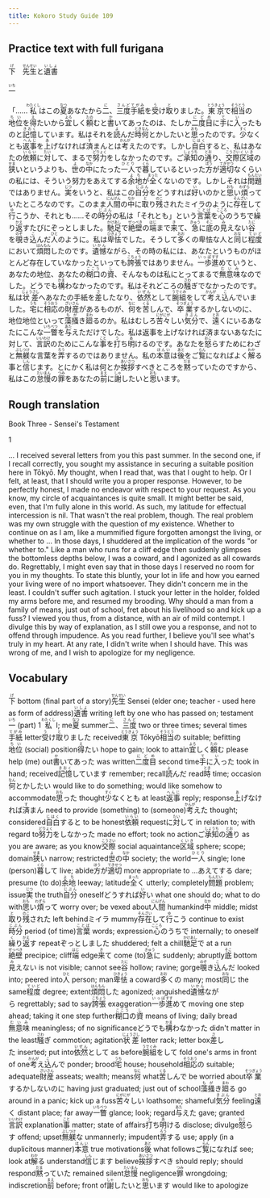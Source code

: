 ```yaml
---
title: Kokoro Study Guide 109
---
```


## Practice text with full furigana

<p>
<ruby><rb>下</rb><rt>げ</rt></ruby>　<ruby><rb>先生</rb><rt>せんせい</rt></ruby>と<ruby><rb>遺書</rb><rt>いしょ</rt></ruby>
</p>

<p>
<ruby><rb>一</rb><rt>いち</rt></ruby>
</p>

<p>
「……<ruby><rb>私</rb><rt>わたくし</rt></ruby>はこの<ruby><rb>夏</rb><rt>なつ</rt></ruby>あなたから<ruby><rb>二</rb><rt>に</rt></ruby>、<ruby><rb>三度</rb><rt>さんど</rt></ruby><ruby><rb>手紙</rb><rt>てがみ</rt></ruby>を<ruby><rb>受</rb><rt>う</rt></ruby>け<ruby><rb>取</rb><rt>と</rt></ruby>りました。<ruby><rb>東京</rb><rt>とうきょう</rt></ruby>で<ruby><rb>相当</rb><rt>そうとう</rt></ruby>の<ruby><rb>地位</rb><rt>ちい</rt></ruby>を<ruby><rb>得</rb><rt>え</rt></ruby>たいから<ruby><rb>宜</rb><rt>よろ</rt></ruby>しく<ruby><rb>頼</rb><rt>たの</rt></ruby>むと<ruby><rb>書</rb><rt>か</rt></ruby>いてあったのは、たしか<ruby><rb>二度目</rb><rt>にどめ</rt></ruby>に<ruby><rb>手</rb><rt>て</rt></ruby>に<ruby><rb>入</rb><rt>い</rt></ruby>ったものと<ruby><rb>記憶</rb><rt>きおく</rt></ruby>しています。私はそれを<ruby><rb>読</rb><rt>よ</rt></ruby>んだ<ruby><rb>時</rb><rt>とき</rt></ruby><ruby><rb>何</rb><rt>なん</rt></ruby>とかしたいと<ruby><rb>思</rb><rt>おも</rt></ruby>ったのです。<ruby><rb>少</rb><rt>すく</rt></ruby>なくとも<ruby><rb>返事</rb><rt>へんじ</rt></ruby>を<ruby><rb>上</rb><rt>あ</rt></ruby>げなければ<ruby><rb>済</rb><rt>す</rt></ruby>まんとは<ruby><rb>考</rb><rt>かんが</rt></ruby>えたのです。しかし<ruby><rb>自白</rb><rt>じはく</rt></ruby>すると、私はあなたの<ruby><rb>依頼</rb><rt>いらい</rt></ruby>に<ruby><rb>対</rb><rt>たい</rt></ruby>して、まるで<ruby><rb>努力</rb><rt>どりょく</rt></ruby>をしなかったのです。ご<ruby><rb>承知</rb><rt>しょうち</rt></ruby>の<ruby><rb>通</rb><rt>とお</rt></ruby>り、<ruby><rb>交際</rb><rt>こうさい</rt></ruby><ruby><rb>区域</rb><rt>くいき</rt></ruby>の<ruby><rb>狭</rb><rt>せま</rt></ruby>いというよりも、<ruby><rb>世</rb><rt>よ</rt></ruby>の<ruby><rb>中</rb><rt>なか</rt></ruby>にたった<ruby><rb>一人</rb><rt>ひとり</rt></ruby>で<ruby><rb>暮</rb><rt>くら</rt></ruby>しているといった<ruby><rb>方</rb><rt>ほう</rt></ruby>が<ruby><rb>適切</rb><rt>てきせつ</rt></ruby>なくらいの私には、そういう努力をあえてする<ruby><rb>余地</rb><rt>よち</rt></ruby>が<ruby><rb>全</rb><rt>まった</rt></ruby>くないのです。しかしそれは<ruby><rb>問題</rb><rt>もんだい</rt></ruby>ではありません。<ruby><rb>実</rb><rt>じつ</rt></ruby>をいうと、私はこの<ruby><rb>自分</rb><rt>じぶん</rt></ruby>をどうすれば<ruby><rb>好</rb><rt>い</rt></ruby>いのかと<ruby><rb>思</rb><rt>おも</rt></ruby>い<ruby><rb>煩</rb><rt>わずら</rt></ruby>っていたところなのです。このまま<ruby><rb>人間</rb><rt>にんげん</rt></ruby>の<ruby><rb>中</rb><rt>なか</rt></ruby>に<ruby><rb>取</rb><rt>と</rt></ruby>り<ruby><rb>残</rb><rt>のこ</rt></ruby>されたミイラのように<ruby><rb>存在</rb><rt>そんざい</rt></ruby>して<ruby><rb>行</rb><rt>ゆ</rt></ruby>こうか、それとも……その<ruby><rb>時分</rb><rt>じぶん</rt></ruby>の私は「それとも」という<ruby><rb>言葉</rb><rt>ことば</rt></ruby>を<ruby><rb>心</rb><rt>こころ</rt></ruby>のうちで<ruby><rb>繰</rb><rt>く</rt></ruby>り<ruby><rb>返</rb><rt>かえ</rt></ruby>すたびにぞっとしました。<ruby><rb>馳足</rb><rt>かけあし</rt></ruby>で<ruby><rb>絶壁</rb><rt>ぜっぺき</rt></ruby>の<ruby><rb>端</rb><rt>はじ</rt></ruby>まで<ruby><rb>来</rb><rt>き</rt></ruby>て、<ruby><rb>急</rb><rt>きゅう</rt></ruby>に<ruby><rb>底</rb><rt>そこ</rt></ruby>の<ruby><rb>見</rb><rt>み</rt></ruby>えない<ruby><rb>谷</rb><rt>たに</rt></ruby>を<ruby><rb>覗</rb><rt>のぞ</rt></ruby>き<ruby><rb>込</rb><rt>こ</rt></ruby>んだ<ruby><rb>人</rb><rt>ひと</rt></ruby>のように。私は<ruby><rb>卑怯</rb><rt>ひきょう</rt></ruby>でした。そうして<ruby><rb>多</rb><rt>おお</rt></ruby>くの卑怯な人と<ruby><rb>同</rb><rt>おな</rt></ruby>じ<ruby><rb>程度</rb><rt>ていど</rt></ruby>において<ruby><rb>煩悶</rb><rt>はんもん</rt></ruby>したのです。<ruby><rb>遺憾</rb><rt>いかん</rt></ruby>ながら、その時の私には、あなたというものがほとんど存在していなかったといっても<ruby><rb>誇張</rb><rt>こちょう</rt></ruby>ではありません。<ruby><rb>一歩</rb><rt>いっぽ</rt></ruby><ruby><rb>進</rb><rt>すす</rt></ruby>めていうと、あなたの地位、あなたの<ruby><rb>糊口</rb><rt>ここう</rt></ruby>の<ruby><rb>資</rb><rt>し</rt></ruby>、そんなものは私にとってまるで<ruby><rb>無意味</rb><rt>むいみ</rt></ruby>なのでした。どうでも<ruby><rb>構</rb><rt>かま</rt></ruby>わなかったのです。私はそれどころの<ruby><rb>騒</rb><rt>さわ</rt></ruby>ぎでなかったのです。私は<ruby><rb>状差</rb><rt>じょうさし</rt></ruby>へあなたの手紙を<ruby><rb>差</rb><rt>さ</rt></ruby>したなり、<ruby><rb>依然</rb><rt>いぜん</rt></ruby>として<ruby><rb>腕組</rb><rt>うでぐみ</rt></ruby>をして<ruby><rb>考</rb><rt>かんが</rt></ruby>え<ruby><rb>込</rb><rt>こ</rt></ruby>んでいました。<ruby><rb>宅</rb><rt>うち</rt></ruby>に<ruby><rb>相応</rb><rt>そうおう</rt></ruby>の<ruby><rb>財産</rb><rt>ざいさん</rt></ruby>があるものが、<ruby><rb>何</rb><rt>なに</rt></ruby>を<ruby><rb>苦</rb><rt>くる</rt></ruby>しんで、<ruby><rb>卒業</rb><rt>そつぎょう</rt></ruby>するかしないのに、地位地位といって<ruby><rb>藻掻</rb><rt>もが</rt></ruby>き<ruby><rb>廻</rb><rt>まわ</rt></ruby>るのか。私はむしろ<ruby><rb>苦々</rb><rt>にがにが</rt></ruby>しい<ruby><rb>気分</rb><rt>きぶん</rt></ruby>で、<ruby><rb>遠</rb><rt>とお</rt></ruby>くにいるあなたにこんな<ruby><rb>一瞥</rb><rt>いちべつ</rt></ruby>を<ruby><rb>与</rb><rt>あた</rt></ruby>えただけでした。私は返事を上げなければ済まないあなたに対して、<ruby><rb>言訳</rb><rt>いいわけ</rt></ruby>のためにこんな<ruby><rb>事</rb><rt>こと</rt></ruby>を<ruby><rb>打</rb><rt>う</rt></ruby>ち<ruby><rb>明</rb><rt>あ</rt></ruby>けるのです。あなたを<ruby><rb>怒</rb><rt>おこ</rt></ruby>らすためにわざと<ruby><rb>無躾</rb><rt>ぶしつけ</rt></ruby>な言葉を<ruby><rb>弄</rb><rt>ろう</rt></ruby>するのではありません。私の<ruby><rb>本意</rb><rt>ほんい</rt></ruby>は<ruby><rb>後</rb><rt>あと</rt></ruby>をご<ruby><rb>覧</rb><rt>らん</rt></ruby>になればよく<ruby><rb>解</rb><rt>わか</rt></ruby>る事と<ruby><rb>信</rb><rt>しん</rt></ruby>じます。とにかく私は何とか<ruby><rb>挨拶</rb><rt>あいさつ</rt></ruby>すべきところを<ruby><rb>黙</rb><rt>だま</rt></ruby>っていたのですから、私はこの<ruby><rb>怠慢</rb><rt>たいまん</rt></ruby>の<ruby><rb>罪</rb><rt>つみ</rt></ruby>をあなたの<ruby><rb>前</rb><rt>まえ</rt></ruby>に<ruby><rb>謝</rb><rt>しゃ</rt></ruby>したいと<ruby><rb>思</rb><rt>おも</rt></ruby>います。
</p>


## Rough translation

Book Three - Sensei's Testament

1

... I received several letters from you this past summer. In the second one, if I recall correctly, you sought my assistance in securing a suitable position here in Tōkyō. My thought, when I read that, was that I ought to help. Or I felt, at least, that I should write you a proper response. However, to be perfectly honest, I made no endeavor with respect to your request. As you know, my circle of acquaintances is quite small. It might better be said, even, that I'm fully alone in this world. As such, my latitude for effectual intercession is nil. That wasn't the real problem, though. The real problem was my own struggle with the question of my existence. Whether to continue on as I am, like a mummified figure forgotten amongst the living, or whether to ... In those days, I shuddered at the implication of the words "or whether to." Like a man who runs for a cliff edge then suddenly glimpses the bottomless depths below, I was a coward, and I agonized as all cowards do. Regrettably, I might even say that in those days I reserved no room for you in my thoughts. To state this bluntly, your lot in life and how you earned your living were of no import whatsoever. They didn't concern me in the least. I couldn't suffer such agitation. I stuck your letter in the holder, folded my arms before me, and resumed my brooding. Why should a man from a family of means, just out of school, fret about his livelihood so and kick up a fuss?  I viewed you thus, from a distance, with an air of mild contempt. I divulge this by way of explanation, as I still owe you a response, and not to offend through impudence. As you read further, I believe you'll see what's truly in my heart. At any rate, I didn't write when I should have. This was wrong of me, and I wish to apologize for my negligence.          


## Vocabulary

<p>
<span class="vocabstudy"><ruby><rb>下</rb><rt>げ</rt></ruby>&nbsp;bottom (final part of a story)</span><span class="vocabstudy"><ruby><rb>先生</rb><rt>せんせい</rt></ruby>&nbsp;Sensei (elder one; teacher - used here as form of address)</span><span class="vocabstudy"><ruby><rb>遺書</rb><rt>いしょ</rt></ruby>&nbsp;writing left by one who has passed on; testament</span>
<span class="vocabstudy"><ruby><rb>一</rb><rt>いち</rt></ruby>&nbsp;(part) 1</span>
<span class="vocabstudy"><ruby><rb>私</rb><rt>わたくし</rt></ruby>&nbsp;I; me</span><span class="vocabstudy"><ruby><rb>夏</rb><rt>なつ</rt></ruby>&nbsp;summer</span><span class="vocabstudy"><ruby><rb>二</rb><rt>に</rt></ruby>、<ruby><rb>三度</rb><rt>さんど</rt></ruby>&nbsp;two or three times; several times</span><span class="vocabstudy"><ruby><rb>手紙</rb><rt>てがみ</rt></ruby>&nbsp;letter</span><span class="vocabstudy"><ruby><rb>受</rb><rt>う</rt></ruby>け<ruby><rb>取</rb><rt>と</rt></ruby>りました&nbsp;received</span><span class="vocabstudy"><ruby><rb>東京</rb><rt>とうきょう</rt></ruby>&nbsp;Tōkyō</span><span class="vocabstudy"><ruby><rb>相当</rb><rt>そうとう</rt></ruby>の&nbsp;suitable; befitting</span><span class="vocabstudy"><ruby><rb>地位</rb><rt>ちい</rt></ruby>&nbsp;(social) position</span><span class="vocabstudy"><ruby><rb>得</rb><rt>え</rt></ruby>たい&nbsp;hope to gain; look to attain</span><span class="vocabstudy"><ruby><rb>宜</rb><rt>よろ</rt></ruby>しく<ruby><rb>頼</rb><rt>たの</rt></ruby>む&nbsp;please help (me) out</span><span class="vocabstudy"><ruby><rb>書</rb><rt>か</rt></ruby>いてあった&nbsp;was written</span><span class="vocabstudy"><ruby><rb>二度目</rb><rt>にどめ</rt></ruby>&nbsp;second time</span><span class="vocabstudy"><ruby><rb>手</rb><rt>て</rt></ruby>に<ruby><rb>入</rb><rt>い</rt></ruby>った&nbsp;took in hand; received</span><span class="vocabstudy"><ruby><rb>記憶</rb><rt>きおく</rt></ruby>しています&nbsp;remember; recall</span><span class="vocabstudy"><ruby><rb>読</rb><rt>よ</rt></ruby>んだ&nbsp;read</span><span class="vocabstudy"><ruby><rb>時</rb><rt>とき</rt></ruby>&nbsp;time; occasion</span><span class="vocabstudy"><ruby><rb>何</rb><rt>なん</rt></ruby>とかしたい&nbsp;would like to do something; would like somehow to accommodate</span><span class="vocabstudy"><ruby><rb>思</rb><rt>おも</rt></ruby>った&nbsp;thought</span><span class="vocabstudy"><ruby><rb>少</rb><rt>すく</rt></ruby>なくとも&nbsp;at least</span><span class="vocabstudy"><ruby><rb>返事</rb><rt>へんじ</rt></ruby>&nbsp;reply; response</span><span class="vocabstudy"><ruby><rb>上</rb><rt>あ</rt></ruby>げなければ<ruby><rb>済</rb><rt>す</rt></ruby>まん&nbsp;need to provide (something) to (someone)</span><span class="vocabstudy"><ruby><rb>考</rb><rt>かんが</rt></ruby>えた&nbsp;thought; considered</span><span class="vocabstudy"><ruby><rb>自白</rb><rt>じはく</rt></ruby>すると&nbsp;to be honest</span><span class="vocabstudy"><ruby><rb>依頼</rb><rt>いらい</rt></ruby>&nbsp;request</span><span class="vocabstudy">に<ruby><rb>対</rb><rt>たい</rt></ruby>して&nbsp;in relation to; with regard to</span><span class="vocabstudy"><ruby><rb>努力</rb><rt>どりょく</rt></ruby>をしなかった&nbsp;made no effort; took no action</span><span class="vocabstudy">ご<ruby><rb>承知</rb><rt>しょうち</rt></ruby>の<ruby><rb>通</rb><rt>とお</rt></ruby>り&nbsp;as you are aware; as you know</span><span class="vocabstudy"><ruby><rb>交際</rb><rt>こうさい</rt></ruby>&nbsp;social aquaintance</span><span class="vocabstudy"><ruby><rb>区域</rb><rt>くいき</rt></ruby>&nbsp;sphere; scope; domain</span><span class="vocabstudy"><ruby><rb>狭</rb><rt>せま</rt></ruby>い&nbsp;narrow; restricted</span><span class="vocabstudy"><ruby><rb>世</rb><rt>よ</rt></ruby>の<ruby><rb>中</rb><rt>なか</rt></ruby>&nbsp;society; the world</span><span class="vocabstudy"><ruby><rb>一人</rb><rt>ひとり</rt></ruby>&nbsp;single; lone (person)</span><span class="vocabstudy"><ruby><rb>暮</rb><rt>くら</rt></ruby>して&nbsp;live; abide</span><span class="vocabstudy"><ruby><rb>方</rb><rt>ほう</rt></ruby>が<ruby><rb>適切</rb><rt>てきせつ</rt></ruby>&nbsp;more appropriate to ...</span><span class="vocabstudy">あえてする&nbsp;dare; presume (to do)</span><span class="vocabstudy"><ruby><rb>余地</rb><rt>よち</rt></ruby>&nbsp;leeway; latitude</span><span class="vocabstudy"><ruby><rb>全</rb><rt>まった</rt></ruby>く&nbsp;utterly; completely</span><span class="vocabstudy"><ruby><rb>問題</rb><rt>もんだい</rt></ruby>&nbsp;problem; issue</span><span class="vocabstudy"><ruby><rb>実</rb><rt>じつ</rt></ruby>&nbsp;the truth</span><span class="vocabstudy"><ruby><rb>自分</rb><rt>じぶん</rt></ruby>&nbsp;oneself</span><span class="vocabstudy">どうすれば<ruby><rb>好</rb><rt>い</rt></ruby>い&nbsp;what one should do; what to do with</span><span class="vocabstudy"><ruby><rb>思</rb><rt>おも</rt></ruby>い<ruby><rb>煩</rb><rt>わずら</rt></ruby>って&nbsp;worry over; be vexed about</span><span class="vocabstudy"><ruby><rb>人間</rb><rt>にんげん</rt></ruby>&nbsp;humankind</span><span class="vocabstudy"><ruby><rb>中</rb><rt>なか</rt></ruby>&nbsp;middle; midst</span><span class="vocabstudy"><ruby><rb>取</rb><rt>と</rt></ruby>り<ruby><rb>残</rb><rt>のこ</rt></ruby>された&nbsp;left behind</span><span class="vocabstudy">ミイラ&nbsp;mummy</span><span class="vocabstudy"><ruby><rb>存在</rb><rt>そんざい</rt></ruby>して<ruby><rb>行</rb><rt>ゆ</rt></ruby>こう&nbsp;continue to exist</span><span class="vocabstudy"><ruby><rb>時分</rb><rt>じぶん</rt></ruby>&nbsp;period (of time)</span><span class="vocabstudy"><ruby><rb>言葉</rb><rt>ことば</rt></ruby>&nbsp;words; expression</span><span class="vocabstudy"><ruby><rb>心</rb><rt>こころ</rt></ruby>のうちで&nbsp;internally; to oneself</span><span class="vocabstudy"><ruby><rb>繰</rb><rt>く</rt></ruby>り<ruby><rb>返</rb><rt>かえ</rt></ruby>す&nbsp;repeat</span><span class="vocabstudy">ぞっとしました&nbsp;shuddered; felt a chill</span><span class="vocabstudy"><ruby><rb>馳足</rb><rt>かけあし</rt></ruby>で&nbsp;at a run</span><span class="vocabstudy"><ruby><rb>絶壁</rb><rt>ぜっぺき</rt></ruby>&nbsp;precipice; cliff</span><span class="vocabstudy"><ruby><rb>端</rb><rt>はじ</rt></ruby>&nbsp;edge</span><span class="vocabstudy"><ruby><rb>来</rb><rt>き</rt></ruby>て&nbsp;come (to)</span><span class="vocabstudy"><ruby><rb>急</rb><rt>きゅう</rt></ruby>に&nbsp;suddenly; abruptly</span><span class="vocabstudy"><ruby><rb>底</rb><rt>そこ</rt></ruby>&nbsp;bottom</span><span class="vocabstudy"><ruby><rb>見</rb><rt>み</rt></ruby>えない&nbsp;is not visible; cannot see</span><span class="vocabstudy"><ruby><rb>谷</rb><rt>たに</rt></ruby>&nbsp;hollow; ravine; gorge</span><span class="vocabstudy"><ruby><rb>覗</rb><rt>のぞ</rt></ruby>き<ruby><rb>込</rb><rt>こ</rt></ruby>んだ&nbsp;looked into; peered into</span><span class="vocabstudy"><ruby><rb>人</rb><rt>ひと</rt></ruby>&nbsp;person; man</span><span class="vocabstudy"><ruby><rb>卑怯</rb><rt>ひきょう</rt></ruby>&nbsp;a coward</span><span class="vocabstudy"><ruby><rb>多</rb><rt>おお</rt></ruby>くの&nbsp;many; most</span><span class="vocabstudy"><ruby><rb>同</rb><rt>おな</rt></ruby>じ&nbsp;the same</span><span class="vocabstudy"><ruby><rb>程度</rb><rt>ていど</rt></ruby>&nbsp;degree; extent</span><span class="vocabstudy"><ruby><rb>煩悶</rb><rt>はんもん</rt></ruby>した&nbsp;agonized; anguished</span><span class="vocabstudy"><ruby><rb>遺憾</rb><rt>いかん</rt></ruby>ながら&nbsp;regrettably; sad to say</span><span class="vocabstudy"><ruby><rb>誇張</rb><rt>こちょう</rt></ruby>&nbsp;exaggeration</span><span class="vocabstudy"><ruby><rb>一歩</rb><rt>いっぽ</rt></ruby><ruby><rb>進</rb><rt>すす</rt></ruby>めて&nbsp;moving one step ahead; taking it one step further</span><span class="vocabstudy"><ruby><rb>糊口</rb><rt>ここう</rt></ruby>の<ruby><rb>資</rb><rt>し</rt></ruby>&nbsp;means of living; daily bread</span><span class="vocabstudy"><ruby><rb>無意味</rb><rt>むいみ</rt></ruby>&nbsp;meaningless; of no significance</span><span class="vocabstudy">どうでも<ruby><rb>構</rb><rt>かま</rt></ruby>わなかった&nbsp;didn't matter in the least</span><span class="vocabstudy"><ruby><rb>騒</rb><rt>さわ</rt></ruby>ぎ&nbsp;commotion; agitation</span><span class="vocabstudy"><ruby><rb>状差</rb><rt>じょうさし</rt></ruby>&nbsp;letter rack; letter box</span><span class="vocabstudy"><ruby><rb>差</rb><rt>さ</rt></ruby>した&nbsp;inserted; put into</span><span class="vocabstudy"><ruby><rb>依然</rb><rt>いぜん</rt></ruby>として&nbsp;as before</span><span class="vocabstudy"><ruby><rb>腕組</rb><rt>うでぐみ</rt></ruby>をして&nbsp;fold one's arms in front of one</span><span class="vocabstudy"><ruby><rb>考</rb><rt>かんが</rt></ruby>え<ruby><rb>込</rb><rt>こ</rt></ruby>んで&nbsp;ponder; brood</span><span class="vocabstudy"><ruby><rb>宅</rb><rt>うち</rt></ruby>&nbsp;house; household</span><span class="vocabstudy"><ruby><rb>相応</rb><rt>そうおう</rt></ruby>の&nbsp;suitable; adequate</span><span class="vocabstudy"><ruby><rb>財産</rb><rt>ざいさん</rt></ruby>&nbsp;asseats; wealth; means</span><span class="vocabstudy"><ruby><rb>何</rb><rt>なに</rt></ruby>&nbsp;what</span><span class="vocabstudy"><ruby><rb>苦</rb><rt>くる</rt></ruby>しんで&nbsp;be worried about</span><span class="vocabstudy"><ruby><rb>卒業</rb><rt>そつぎょう</rt></ruby>するかしないのに&nbsp;having just graduated; just out of school</span><span class="vocabstudy"><ruby><rb>藻掻</rb><rt>もが</rt></ruby>き<ruby><rb>廻</rb><rt>まわ</rt></ruby>る&nbsp;go around in a panic; kick up a fuss</span><span class="vocabstudy"><ruby><rb>苦々</rb><rt>にがにが</rt></ruby>しい&nbsp;loathsome; shameful</span><span class="vocabstudy"><ruby><rb>気分</rb><rt>きぶん</rt></ruby>&nbsp;feeling</span><span class="vocabstudy"><ruby><rb>遠</rb><rt>とお</rt></ruby>く&nbsp;distant place; far away</span><span class="vocabstudy"><ruby><rb>一瞥</rb><rt>いちべつ</rt></ruby>&nbsp;glance; look; regard</span><span class="vocabstudy"><ruby><rb>与</rb><rt>あた</rt></ruby>えた&nbsp;gave; granted</span><span class="vocabstudy"><ruby><rb>言訳</rb><rt>いいわけ</rt></ruby>&nbsp;explanation</span><span class="vocabstudy"><ruby><rb>事</rb><rt>こと</rt></ruby>&nbsp;matter; state of affairs</span><span class="vocabstudy"><ruby><rb>打</rb><rt>う</rt></ruby>ち<ruby><rb>明</rb><rt>あ</rt></ruby>ける&nbsp;disclose; divulge</span><span class="vocabstudy"><ruby><rb>怒</rb><rt>おこ</rt></ruby>らす&nbsp;offend; upset</span><span class="vocabstudy"><ruby><rb>無躾</rb><rt>ぶしつけ</rt></ruby>な&nbsp;unmannerly; impudent</span><span class="vocabstudy"><ruby><rb>弄</rb><rt>ろう</rt></ruby>する&nbsp;use; apply (in a duplicitous manner)</span><span class="vocabstudy"><ruby><rb>本意</rb><rt>ほんい</rt></ruby>&nbsp;true motivations</span><span class="vocabstudy"><ruby><rb>後</rb><rt>あと</rt></ruby>&nbsp;what follows</span><span class="vocabstudy">ご<ruby><rb>覧</rb><rt>らん</rt></ruby>になれば&nbsp;see; look at</span><span class="vocabstudy"><ruby><rb>解</rb><rt>わか</rt></ruby>る&nbsp;understand</span><span class="vocabstudy"><ruby><rb>信</rb><rt>しん</rt></ruby>じます&nbsp;believe</span><span class="vocabstudy"><ruby><rb>挨拶</rb><rt>あいさつ</rt></ruby>すべき&nbsp;should reply; should respond</span><span class="vocabstudy"><ruby><rb>黙</rb><rt>だま</rt></ruby>っていた&nbsp;remained silent</span><span class="vocabstudy"><ruby><rb>怠慢</rb><rt>たいまん</rt></ruby>&nbsp;negligence</span><span class="vocabstudy"><ruby><rb>罪</rb><rt>つみ</rt></ruby>&nbsp;wrongdoing; indiscretion</span><span class="vocabstudy"><ruby><rb>前</rb><rt>まえ</rt></ruby>&nbsp;before; front of</span><span class="vocabstudy"><ruby><rb>謝</rb><rt>しゃ</rt></ruby>したいと<ruby><rb>思</rb><rt>おも</rt></ruby>います&nbsp;would like to apologize</span>
</p>
